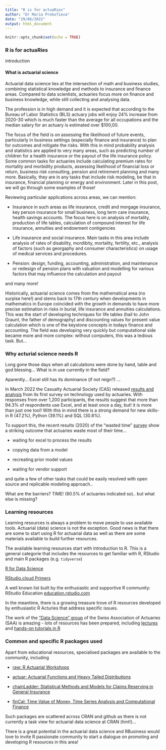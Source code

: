 ```yaml
---
title: "R is for actuaRies"
author: "Dr Maria Prokofieva"
date: "29/06/2022"
output: html_document
---
```


```r
knitr::opts_chunk$set(echo = TRUE)
```

### R is for actua**R**ies

introduction

#### What is actuarial science 

Actuarial data science lies at the intersection of math and business studies, combining statistical knowledge and methods to insurance and finance areas. Compared to data scientists, actuaries focus more on finance and business knowledge, while still collecting and analysing data. 

The profession is in high demand and it is expected that according to the Bureau of Labor Statistics (BLS)  actuary jobs will enjoy 24% increase from 2020-30 which is much faster than the average for all occupations and the median salary for an actuary is estimated over $100,00.

The focus of the field is on assessing the likelihood of future events, particularly in business settings (especially finance and insurance) to plan for outcomes and mitigate the risks. With this in mind probability analysis and statistics are applied to very many areas, such as predicting number of children for a health insurance or the payout of the life insurance policy. Some common tasks for actuaries include calculating premium rates for mortality and morbidity products, assessing likelihood of financial loss or return, business risk consulting, pension and retirement planning and many more. Basically, they are in any tasks that include risk modeling, be that in insurance, financial planning or energy and environment. Later in this post, we will go through some examples of those!

Reviewing particular applications across areas, we can mention:

- Insurance in such areas as life insurance, credit and morgage insurance, key person insurance for small business, long term care insurance, health savings accounts. The focus here is on analysis of mortality, production of life tables, calculation of compound interest for life insurance, annuities and endowment contigencies

- Life insurance and social insurance. Main tasks in this area include analysis of rates of disability, mordibity, mortality, fertility, etc., analysis of factors (such as georgaphy and consumer characteristics) on usage of medical services and procedures.

- Pension:  design, funding, accounting, administration, and maintenance or redesign of pension plans with valuation and modelling for various factors that may influence the calculation and payout

and many more!

Historically, actuarial science comes from the mathematical area (no surpise here!) and stems back to 17th century when developments in mathematics in Europe coincided with the growth in demands to have more precise estimation in risks in burial, life insurance and annuities calculations.  This was the start of developing techniques for life tables (hail to John Graunt, the father of demography) and discounting values for present value calculation which is one of the keystone concepts in todays finance and accounting. The field was developing very quickly but computational side became more and more complex: without computers, this was a tedious task. But...

### Why acturial science needs R

Long gone those days when all calculations were done by hand, table and god blessing... What is in use currently in the field?

Aparently... Excel still has its dominance (if not reign?) ...

In March 2022 the Casualty Actuarial Society (CAS) released [results and analysis](https://www.casact.org/article/cas-releases-results-actuarial-technology-survey) from its first survey on technology used by actuaries. With responses from over 1,200 participants, the results suggest that more than 94.3% of respondents use Excel, and at least once a day, but! it is more than just one tool! With this in mind there is a strong demand for new skills-  in R (47.2%), Python (39.1%) and SQL (30.8%).

To support this, the recent results (2020) of the "wasted time" [survey](https://slopesoftware.com/2021/01/15/wasted-time-survey-2020-results/) show a striking outcome that actuaries waste most of their time... 

- waiting for excel to process the results

- copying data from a model

- recreating prior model values

- waiting for vendor support

and quite a few of other tasks that could be easily resolved with open source and replicable modeling approach..

What are the barriers? TIME! (80.5% of actuaries indicated so).. but what else is missing?

### Learning resources 

Learning resources is always a problem to move people to use available tools. Actuarial (data) science is not the exception. Good news is that there are some to start using R for actuarial data as well as there are some materials available to build further resources.

The available learning resources start with Introduction to R. This is a general categorie that includes the resources to get familiar with R, RStudio and main R packages (e.g. `tidyverse`)

 [R for Data Science](https://r4ds.had.co.nz/)
 
 [RStudio.cloud Primers](https://rstudio.cloud/learn/primers)

A well known list built by the enthusiastic and supportive R community: RStudio Education [education.rstudio.com](https://education.rstudio.com/)

In the meantime, there is a growing treasure trove of R resources developed by enthusiastic R Acturies that address specific issues.

The work of the ["Data Science" group](https://www.actuarialdatascience.org/) of the Swiss Association of Actuaries (SAA) is amazing  - lots of resources has been prepared, including [lectures](https://www.actuarialdatascience.org/ADS-Lectures/Courses/) and [hands-on tutorials in R](https://www.actuarialdatascience.org/ADS-Tutorials/)

### Common and specific R packages used

Apart from educational resources, specialised packages are available to the community, including 

- [raw: R Actuarial Workshops](https://cran.r-project.org/web/packages/raw/)

- [actuar: Actuarial Functions and Heavy Tailed Distributions](https://cran.r-project.org/web/packages/actuar/index.html)

- [chainLadder: Statistical Methods and Models for Claims Reserving in General Insurance](https://cran.r-project.org/web/packages/ChainLadder/index.html)

- [finCal: Time Value of Money, Time Series Analysis and Computational Finance](https://cran.r-project.org/web/packages/FinCal/)

Such packages are scattered  across CRAN and github as there is not currently a task view for actuarial data science at CRAN (hint!)...

There is a great potential in the actuarial data science and RBusiness would love to invite R passionate community to start a dialogue on promoting and developing R resources in this area!
